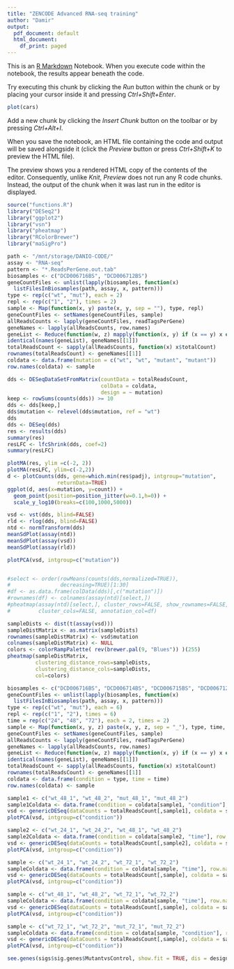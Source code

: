 ```yaml
---
title: "ZENCODE Advanced RNA-seq training"
author: "Damir"
output:
  pdf_document: default
  html_document:
    df_print: paged
---
```


This is an [R Markdown](http://rmarkdown.rstudio.com) Notebook. When you execute code within the notebook, the results appear beneath the code. 

Try executing this chunk by clicking the *Run* button within the chunk or by placing your cursor inside it and pressing *Ctrl+Shift+Enter*. 

```r
plot(cars)
```

Add a new chunk by clicking the *Insert Chunk* button on the toolbar or by pressing *Ctrl+Alt+I*.

When you save the notebook, an HTML file containing the code and output will be saved alongside it (click the *Preview* button or press *Ctrl+Shift+K* to preview the HTML file).

The preview shows you a rendered HTML copy of the contents of the editor. Consequently, unlike *Knit*, *Preview* does not run any R code chunks. Instead, the output of the chunk when it was last run in the editor is displayed.

```r

source("functions.R")
library("DESeq2")
library("ggplot2")
library("vsn")
library("pheatmap")
library("RColorBrewer")
library("maSigPro")

```


```r

path <- "/mnt/storage/DANIO-CODE/"
assay <- "RNA-seq"
pattern <- "*.ReadsPerGene.out.tab"
biosamples <- c("DCD006716BS", "DCD006712BS")
geneCountFiles <- unlist(lapply(biosamples, function(x)
  listFilesInBiosamples(path, assay, x, pattern)))
type <- rep(c("wt", "mut"), each = 2)
repl <- rep(c("1", "2"), times = 2)
sample <- Map(function(x, y) paste(x, y, sep = ""), type, repl)
geneCountFiles <- setNames(geneCountFiles, sample)
allReadsCounts <- lapply(geneCountFiles, readTagsPerGene)
geneNames <- lapply(allReadsCounts, row.names)
geneList <- Reduce(function(w, z) mapply(function(x, y) if (x == y) x else NA, w, z, SIMPLIFY = TRUE), geneNames)
identical(names(geneList), geneNames[[1]])
totalReadsCount <- sapply(allReadsCounts, function(x) x$totalCount)
rownames(totalReadsCount) <- geneNames[[1]]
coldata <- data.frame(mutation = c("wt", "wt", "mutant", "mutant"))
row.names(coldata) <- sample

```


```R

dds <- DESeqDataSetFromMatrix(countData = totalReadsCount,
                              colData = coldata,
                              design = ~ mutation)
keep <- rowSums(counts(dds)) >= 10
dds <- dds[keep,]
dds$mutation <- relevel(dds$mutation, ref = "wt")
dds 
dds <- DESeq(dds)
res <- results(dds)
summary(res)
resLFC <- lfcShrink(dds, coef=2)
summary(resLFC)

```

```r

plotMA(res, ylim =c(-2, 2))
plotMA(resLFC, ylim=c(-2,2))
d <- plotCounts(dds, gene=which.min(res$padj), intgroup="mutation", 
                returnData=TRUE)
ggplot(d, aes(x=mutation, y=count)) + 
  geom_point(position=position_jitter(w=0.1,h=0)) + 
  scale_y_log10(breaks=c(100,1000,5000))

```


```r

vsd <- vst(dds, blind=FALSE)
rld <- rlog(dds, blind=FALSE)
ntd <- normTransform(dds)
meanSdPlot(assay(ntd))
meanSdPlot(assay(vsd))
meanSdPlot(assay(rld))

plotPCA(vsd, intgroup=c("mutation"))



```

```r

#select <- order(rowMeans(counts(dds,normalized=TRUE)),
#                decreasing=TRUE)[1:30]
#df <- as.data.frame(colData(dds)[,c("mutation")])
#rownames(df) <- colnames(assay(ntd)[select,])
#pheatmap(assay(ntd)[select,], cluster_rows=FALSE, show_rownames=FALSE,
#         cluster_cols=FALSE, annotation_col=df)

sampleDists <- dist(t(assay(vsd)))
sampleDistMatrix <- as.matrix(sampleDists)
rownames(sampleDistMatrix) <- vsd$mutation
colnames(sampleDistMatrix) <- NULL
colors <- colorRampPalette( rev(brewer.pal(9, "Blues")) )(255)
pheatmap(sampleDistMatrix,
         clustering_distance_rows=sampleDists,
         clustering_distance_cols=sampleDists,
         col=colors)

```
```r

biosamples <- c("DCD006716BS", "DCD006714BS", "DCD006715BS", "DCD006712BS", "DCD006713BS", "DCD006710BS")
geneCountFiles <- unlist(lapply(biosamples, function(x)
  listFilesInBiosamples(path, assay, x, pattern)))
type <- rep(c("wt", "mut"), each = 6)
repl <- rep(c("1", "2"), times = 6)
time = rep(c("24", "48", "72"), each = 2, times = 2)
sample <- Map(function(x, y, z) paste(x, y, z, sep = "_"), type, time, repl)
geneCountFiles <- setNames(geneCountFiles, sample)
allReadsCounts <- lapply(geneCountFiles, readTagsPerGene)
geneNames <- lapply(allReadsCounts, row.names)
geneList <- Reduce(function(w, z) mapply(function(x, y) if (x == y) x else NA, w, z, SIMPLIFY = TRUE), geneNames)
identical(names(geneList), geneNames[[1]])
totalReadsCount <- sapply(allReadsCounts, function(x) x$totalCount)
rownames(totalReadsCount) <- geneNames[[1]]
coldata <- data.frame(condition = type, time = time)
row.names(coldata) <- sample

```

```r

sample1 <- c("wt_48_1", "wt_48_2", "mut_48_1", "mut_48_2")
sample1Coldata <- data.frame(condition = coldata[sample1, "condition"], row.names = sample1)
vsd <- genericDESeq(dataCounts = totalReadsCount[,sample1], coldata = sample1Coldata, design = NA, designVariations = c("wt", "mut"))
plotPCA(vsd, intgroup=c("condition"))

sample2 <- c("wt_24_1", "wt_24_2", "wt_48_1", "wt_48_2")
sample2Coldata <- data.frame(condition = coldata[sample2, "time"], row.names = sample2)
vsd <- genericDESeq(dataCounts = totalReadsCount[,sample2], coldata = sample2Coldata, design = NA, designVariations = c("24", "48"))
plotPCA(vsd, intgroup=c("condition"))

sample <- c("wt_24_1", "wt_24_2", "wt_72_1", "wt_72_2")
sampleColdata <- data.frame(condition = coldata[sample, "time"], row.names = sample)
vsd <- genericDESeq(dataCounts = totalReadsCount[,sample], coldata = sampleColdata, design = NA, designVariations = c("24", "72"))
plotPCA(vsd, intgroup=c("condition"))

sample <- c("wt_48_1", "wt_48_2", "wt_72_1", "wt_72_2")
sampleColdata <- data.frame(condition = coldata[sample, "time"], row.names = sample)
vsd <- genericDESeq(dataCounts = totalReadsCount[,sample], coldata = sampleColdata, design = NA, designVariations = c("48", "72"))
plotPCA(vsd, intgroup=c("condition"))

sample <- c("wt_72_1", "wt_72_2", "mut_72_1", "mut_72_2")
sampleColdata <- data.frame(condition = coldata[sample, "condition"], row.names = sample)
vsd <- genericDESeq(dataCounts = totalReadsCount[,sample], coldata = sampleColdata, design = NA, designVariations = c("wt", "mut"))
plotPCA(vsd, intgroup=c("condition"))

```

```r

see.genes(sigs$sig.genes$MutantvsControl, show.fit = TRUE, dis = design$dis, cluster.method = "hclust", cluster.data = 1, k.mclust = TRUE)

```